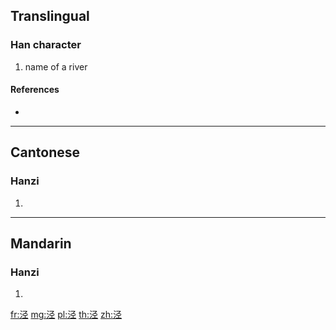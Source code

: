 {{also|涇}}
==Translingual==

===Han character===
{{Han char|rn=85|rad=水|as=05|sn=8|four=|canj=ENOM}}

# name of a river

====References====
* {{Han ref|kx=0619.121|hdz=31599.030|uh=6CFE|ud=27902}}

----

==Cantonese==

===Hanzi===
{{yue-hanzi|jyut=|y=ging1|tra=涇}}

# {{defn|lang=yue|sort=水05}}

----

==Mandarin==

===Hanzi===
{{cmn-hanzi|tra=涇|pin=[[jīng]] ([[jing1]]), [[pán]] ([[pan2]])|wg=ching<sup>1</sup>, p'an<sup>2</sup>}}

# {{defn|lang=cmn|sort=水05}}

[[fr:泾]]
[[mg:泾]]
[[pl:泾]]
[[th:泾]]
[[zh:泾]]